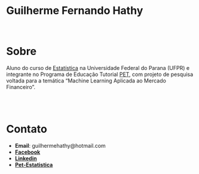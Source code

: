 <br />

# Guilherme Fernando Hathy

<br />

# Sobre

Aluno do curso de [Estatística](http://www.coordest.ufpr.br/) na Universidade Federal do Parana (UFPR) e integrante no Programa de Educação Tutorial [PET](http://www.pet.est.ufpr.br/), com projeto de pesquisa voltada para a temática "Machine Learning Aplicada ao Mercado Financeiro".

<br />
<br />


# Contato

- **Email**: guilhermehathy@hotmail.com
- [**Facebook**](https://www.facebook.com/guilherme.hathy)
- [**Linkedin**](https://br.linkedin.com/in/guilherme-hathy-98b51a128)
- [**Pet-Estatistica**](http://www.pet.est.ufpr.br/?p=3543)
